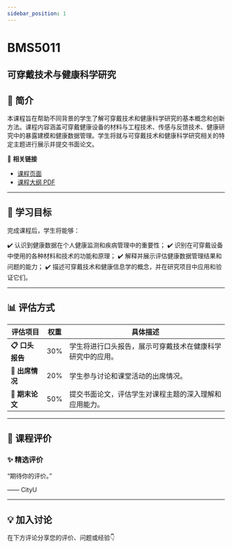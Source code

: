 ```yaml
---
sidebar_position: 1
---
```


# BMS5011
## 可穿戴技术与健康科学研究

## **📘 简介**
本课程旨在帮助不同背景的学生了解可穿戴技术和健康科学研究的基本概念和创新方法。课程内容涵盖可穿戴健康设备的材料与工程技术、传感与反馈技术、健康研究中的暴露建模和健康数据管理。学生将就与可穿戴技术和健康科学研究相关的特定主题进行展示并提交书面论文。

🔗 **相关链接**
- [课程页面](https://www.cityu.edu.hk/catalogue/pg/202425/course/BMS5011.htm)
- [课程大纲 PDF](https://www.cityu.edu.hk/catalogue/pg/202425/course/BMS5011.pdf)

---

## **🎯 学习目标**

完成课程后，学生将能够：

✔️ 认识到健康数据在个人健康监测和疾病管理中的重要性；
✔️ 识别在可穿戴设备中使用的各种材料和技术的功能和原理；
✔️ 解释并展示评估健康数据管理结果和问题的能力；
✔️ 描述可穿戴技术和健康信息学的概念，并在研究项目中应用和验证它们。

---

## **📊 评估方式**

| **评估项目**          | **权重** | **具体描述**                                                                                     |
|----------------------|---------|-----------------------------------------------------------------------------------------------|
| **📋 口头报告**        | 30%     | 学生将进行口头报告，展示可穿戴技术在健康科学研究中的应用。                                         |
| **📝 出席情况**        | 20%     | 学生参与讨论和课堂活动的出席情况。                                                               |
| **📄 期末论文**        | 50%     | 提交书面论文，评估学生对课程主题的深入理解和应用能力。                                             |

---

## **💬 课程评价**

### ✨ **精选评价**
<div className={commentStyles.commentBox}>
    <p className={commentStyles.commentText}>
        “期待你的评价。”
    </p>
    <p className={commentStyles.commentAuthor}>—— CityU</p>
</div>

---

## **💡 加入讨论**

在下方评论分享您的评价、问题或经验👇
<Utterances />